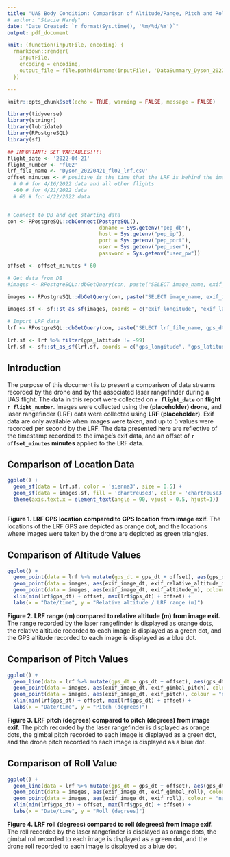 ```yaml
---
title: "UAS Body Condition: Comparison of Altitude/Range, Pitch and Roll from Drone and LRF Values"
# author: "Stacie Hardy"
date: "Date Created: `r format(Sys.time(), '%m/%d/%Y')`"
output: pdf_document

knit: (function(inputFile, encoding) { 
  rmarkdown::render(
    inputFile, 
    encoding = encoding, 
    output_file = file.path(dirname(inputFile), 'DataSummary_Dyson_20220421_fl02.pdf')) 
  })

---
```


```r
knitr::opts_chunk$set(echo = TRUE, warning = FALSE, message = FALSE) 

library(tidyverse)
library(stringr)
library(lubridate)
library(RPostgreSQL)
library(sf)

## IMPORTANT: SET VARIABLES!!!!
flight_date <- '2022-04-21'
flight_number <- 'fl02'
lrf_file_name <- 'Dyson_20220421_fl02_lrf.csv'
offset_minutes <- # positive is the time that the LRF is behind the image timestamp; negative is the time the LRF is ahead of the image timestamp
  # 0 # for 4/16/2022 data and all other flights
  -60 # for 4/21/2022 data
  # 60 # for 4/22/2022 data


# Connect to DB and get starting data
con <- RPostgreSQL::dbConnect(PostgreSQL(), 
                              dbname = Sys.getenv("pep_db"), 
                              host = Sys.getenv("pep_ip"), 
                              port = Sys.getenv("pep_port"),
                              user = Sys.getenv("pep_user"), 
                              password = Sys.getenv("user_pw"))

offset <- offset_minutes * 60

# Get data from DB
#images <- RPostgreSQL::dbGetQuery(con, paste("SELECT image_name, exif_image_dt as image_dt, adjusted_image_dt, gps_altitude, relative_altitude, flight_yaw, flight_pitch, flight_roll, gimbal_yaw, gimbal_pitch, gimbal_roll FROM body_condition.geo_images i INNER JOIN body_condition.tbl_flight f ON f.id = i.flight_id WHERE flight_date_local = \'", flight_date, "\' and flight_number = \'", flight_number, "\'", sep = ""))

images <- RPostgreSQL::dbGetQuery(con, paste("SELECT image_name, exif_image_dt, adjusted_image_dt, exif_altitude_m, exif_relative_altitude_m, exif_heading, exif_pitch, exif_roll, exif_gimbal_heading, exif_gimbal_pitch, exif_gimbal_roll, exif_latitude, exif_longitude FROM body_condition.geo_images i WHERE image_name LIKE \'%", str_replace(str_replace(flight_date, "-", ""), "-", ""), "%\' AND image_name LIKE \'%", flight_number, "%\'", sep = ""))

images.sf <- sf::st_as_sf(images, coords = c("exif_longitude", "exif_latitude"), crs = st_crs(4326))

# Import LRF data
lrf <- RPostgreSQL::dbGetQuery(con, paste("SELECT lrf_file_name, gps_dt, laser_range_raw_m, laser_range_median, imu_pitch, imu_roll, gps_speed, gps_latitude, gps_longitude FROM body_condition.geo_lrf_feed WHERE lrf_file_name = \'", lrf_file_name, "\'", sep = ""))

lrf.sf <- lrf %>% filter(gps_latitude != -99)
lrf.sf <- sf::st_as_sf(lrf.sf, coords = c("gps_longitude", "gps_latitude"), crs = st_crs(4326))
```
## Introduction
The purpose of this document is to present a comparison of data streams recorded by the drone and by the associated laser rangefinder during a UAS flight. The data in this report were collected on **`r flight_date`** on **flight `r flight_number`**. Images were collected using the **(placeholder) drone**, and laser rangefinder (LRF) data were collected using **LRF (placeholder)**. Exif data are only available when images were taken, and up to 5 values were recorded per second by the LRF. The data presented here are reflective of the timestamp recorded to the image's exif data, and an offset of **`r offset_minutes` minutes** applied to the LRF data.

## Comparison of Location Data
```r
ggplot() +
  geom_sf(data = lrf.sf, color = 'sienna3', size = 0.5) +
  geom_sf(data = images.sf, fill = 'chartreuse3', color = 'chartreuse3', size = 1, shape = 24) + 
  theme(axis.text.x = element_text(angle = 90, vjust = 0.5, hjust=1))
  
```

**Figure 1. LRF GPS location compared to GPS location from image exif.** The locations of the LRF GPS are depicted as orange dot, and the locations where images were taken by the drone are depicted as green triangles.  

\newpage

## Comparison of Altitude Values

```r
ggplot() + 
  geom_point(data = lrf %>% mutate(gps_dt = gps_dt + offset), aes(gps_dt, laser_range_raw_m), colour = "sienna3", size = 0.2) + 
  geom_point(data = images, aes(exif_image_dt, exif_relative_altitude_m), colour = "chartreuse3") + 
  geom_point(data = images, aes(exif_image_dt, exif_altitude_m), colour = "navy") + 
  xlim(min(lrf$gps_dt) + offset, max(lrf$gps_dt) + offset) +
  labs(x = "Date/time", y = "Relative altitude / LRF range (m)")
```

**Figure 2. LRF range (m) compared to relative altitude (m) from image exif.** The range recorded by the laser rangefinder is displayed as orange dots, the relative altitude recorded to each image is displayed as a green dot, and the GPS altitude recorded to each image is displayed as a blue dot.      

\newpage

## Comparison of Pitch Values

```r
ggplot() + 
  geom_line(data = lrf %>% mutate(gps_dt = gps_dt + offset), aes(gps_dt, imu_pitch), colour = "sienna3") + 
  geom_point(data = images, aes(exif_image_dt, exif_gimbal_pitch), colour = "chartreuse3") +
  geom_point(data = images, aes(exif_image_dt, exif_pitch), colour = "navy") + 
  xlim(min(lrf$gps_dt) + offset, max(lrf$gps_dt) + offset) +
  labs(x = "Date/time", y = "Pitch (degrees)")

```

**Figure 3. LRF pitch (degrees) compared to pitch (degrees) from image exif.** The pitch recorded by the laser rangefinder is displayed as orange dots, the gimbal pitch recorded to each image is displayed as a green dot, and the drone pitch recorded to each image is displayed as a blue dot.   

\newpage 

## Comparison of Roll Value

```r
ggplot() + 
  geom_line(data = lrf %>% mutate(gps_dt = gps_dt + offset), aes(gps_dt, imu_roll), colour = "sienna3") + 
  geom_point(data = images, aes(exif_image_dt, exif_gimbal_roll), colour = "chartreuse3") +
  geom_point(data = images, aes(exif_image_dt, exif_roll), colour = "navy") + 
  xlim(min(lrf$gps_dt) + offset, max(lrf$gps_dt) + offset) +
  labs(x = "Date/time", y = "Roll (degrees)")
```

**Figure 4. LRF roll (degrees) compared to roll (degrees) from image exif.** The roll recorded by the laser rangefinder is displayed as orange dots, the gimbal roll recorded to each image is displayed as a green dot, and the drone roll recorded to each image is displayed as a blue dot.